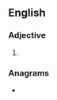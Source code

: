 ==English==

===Adjective===
{{head|en|adjective superlative form}}

# {{en-superlative of|oily}}

===Anagrams===
* {{anagrams|en|iolites}}